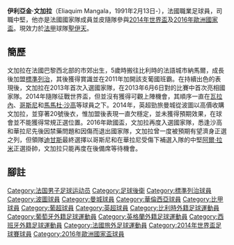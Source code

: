 {{noteTA|G1=football|G2=EPL|G3=UEFA|G4=西甲
|1=zh-cn:曼加拉;zh-hk:文加拉;zh-tw:曼加拉;
|2=zh-cn:埃利亚奎姆;zh-hk:伊利亞金;zh-tw:伊利亞金;
}}
{{Infobox football biography
| name = 伊利亞金·文加拉<br />Eliaquim Mangala
| image = Eliaquim Mangala FC Porto 2013.jpg
| image_size = 200
| caption = 
| fullname = Eliaquim Mangala<ref name="Barclays Premier League: notification of shirt numbers">{{cite web
| title = Barclays Premier League: notification of shirt numbers
| url = http://www.premierleague.com/content/dam/premierleague/site-content/News/publications/squad-lists/Barclays-Premier-League-Squad-Numbers-2014-15.pdf
| publisher = Premier League
| format = PDF
| page = 12
| accessdate = 16 August 2014
| archive-date = 2014-08-19
| archive-url = https://web.archive.org/web/20140819085139/http://www.premierleague.com/content/dam/premierleague/site-content/News/publications/squad-lists/Barclays-Premier-League-Squad-Numbers-2014-15.pdf
| dead-url = no
}}</ref>
| birth_date = {{birth date and age|1991|2|13|df=y}}
| birth_place = [[法國|法國]][[白鸽城|白鸽城]]
| height = {{height|m=1.88|precision=0}} <ref>{{cite web |url=http://www.premierleague.com/en-gb/players/profile.overview.html/eliaquim-mangala |title=Barclays Premier League Player Profile Eliaquim Mangala |date=2014 |publisher=Premier League |accessdate=15 November 2014 |archive-date=2015-05-06 |archive-url=https://web.archive.org/web/20150506003654/http://www.premierleague.com/en-gb/players/profile.overview.html/eliaquim-mangala |dead-url=no }}</ref>
| position = [[中堅|中堅]]
| currentclub  = [[聖伊天體育會|聖伊天]]
| clubnumber = -
| youthyears1 = 1996–2002 | youthclubs1 = AC Lustin
| youthyears2 = 2002–2004 | youthclubs2 = CS Wépionnais
| youthyears3 = 2004–2008 | youthclubs3 = [[UR_Namur|Namur]]
| years1 = 2008–2011 | clubs1 = [[皇家標準列治|標準列治]]   | caps1 = 77 | goals1 = 2
| years2 = 2011–2014 | clubs2 = [[波尔图足球俱乐部|波尔图]] | caps2 = 51 | goals2 = 6
| years3 = 2014–2019     | clubs3 = [[曼彻斯特城足球俱乐部|曼城]] | caps3 = 57 | goals3 = 0
| years4 = 2016–2017     | clubs4 = → [[巴伦西亚足球俱乐部|巴伦西亚]]        | caps4 = 30 | goals4 = 2
| years5 = 2018      | clubs5 = → [[埃弗顿足球俱乐部|埃弗顿]]        | caps5 = 2  | goals5 = 0
| years6 = 2019–2021 | clubs6 = [[巴伦西亚足球俱乐部|巴伦西亚]]                 | caps6 = 15 | goals6 = 0
| years7 = 2022– | clubs7 = [[聖伊天體育會|聖伊天]]                 | caps7 = 0 | goals7 = 0
| nationalyears1 = 2009–2012 | nationalteam1 = [[法國U21|法國U21]] | nationalcaps1= 23 | nationalgoals1 = 2
| nationalyears2 = 2013–2016
| nationalteam2  = [[法國國家足球隊|法國]]
| nationalcaps2  = 8
| nationalgoals2 = 0
| pcupdate = 20 January 2022
| ntupdate = 3 July 2016
}}

'''伊利亞金·文加拉'''（Eliaquim Mangala，1991年2月13日-），法國職業足球員，司職中堅，他亦是法國國家隊成員並皮隨隊參與[[2014年世界盃|2014年世界盃]]及[[2016年歐洲國家盃|2016年歐洲國家盃]]。現效力於[[法甲|法甲]]球隊[[聖伊天體育會|聖伊天]]。

==簡歷==
文加拉在法國巴黎西北部的市郊出生，5歲時搬往比利時的法語城市納馬爾，成長後加盟[[標準列治|標準列治]]，其後獲得{{FC|波圖}}賞識並在2011年加開該支葡國班霸。在持續出色的表現後，文加拉在2013年首次入選{{NFT|法國}}國家隊，在2013年6月6日對{{NFT|烏拉圭}}的比賽中首次亮相國家隊。2014年隨隊征戰世界盃，但並沒有獲得可觀上陣機會，其順序一直在[[瓦拉內|瓦拉內]]、[[哥斯尼|哥斯尼]]和[[馬馬杜·沙高|馬馬杜·沙高]]等球員之下。2014年，英超勁旅曼城從波圖以高價收購文加拉，並穿著20號後衣，惟加盟後表現一直欠穩定，並未獲得預期效果，在球會並不能獲得常規正選位置。2016年歐國盃，文加拉再度入選國家隊，悉逢沙高和華拉尼先後因禁藥問題和因傷而退出國家隊，文加拉曾一度被預期有望濟身正選之列，但領隊[[迪甘斯|迪甘斯]]最終選擇以哥斯尼和在華拉尼受傷下補選入隊的{{FC|西維爾}}中堅[[阿爾·拉米|阿爾·拉米]]正選掛帥，文加拉只能再度在後備席等待機會。

== 腳註 ==
{{reflist}}

{{圣埃蒂安球员名单}}
{{2014年世界盃足球賽法國參賽名單}}
{{2016年歐洲國家盃法國參賽名單}}

{{DEFAULTSORT:Mangala, Eliaquim}}
[[Category:法国男子足球运动员|Category:法国男子足球运动员]]
[[Category:足球後衛|Category:足球後衛]]
[[Category:標準列治球員|Category:標準列治球員]]
[[Category:波圖球員|Category:波圖球員]]
[[Category:曼城球員|Category:曼城球員]]
[[Category:華倫西亞球員|Category:華倫西亞球員]]
[[Category:比甲球員|Category:比甲球員]]
[[Category:葡超球員|Category:葡超球員]]
[[Category:英超球員|Category:英超球員]]
[[Category:比利時外籍足球運動員|Category:比利時外籍足球運動員]]
[[Category:葡萄牙外籍足球運動員|Category:葡萄牙外籍足球運動員]]
[[Category:英格蘭外籍足球運動員|Category:英格蘭外籍足球運動員]]
[[Category:西班牙外籍足球運動員|Category:西班牙外籍足球運動員]]
[[Category:法國旅外足球運動員|Category:法國旅外足球運動員]]
[[Category:2014年世界盃足球賽球員|Category:2014年世界盃足球賽球員]]
[[Category:2016年歐洲國家盃球員|Category:2016年歐洲國家盃球員]]